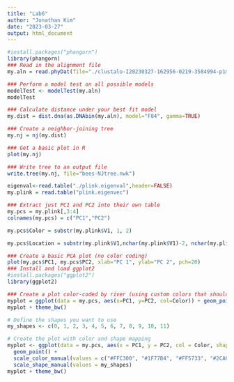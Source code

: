 ---
title: "Lab6"
author: "Jonathan Kim"
date: "2023-03-27"
output: html_document
---

```{r}
#install.packages("phangorn")
library(phangorn)
### Read in the alignment file
my.aln = read.phyDat(file="./clustalo-I20230327-162956-0219-3584994-p1m.clustal", format="clustal")

### Perform a model test on all possible models
modelTest <- modelTest(my.aln)
modelTest
```
```{r}
### Calculate distance under your best fit model
my.dist = dist.dna(as.DNAbin(my.aln), model="F84", gamma=TRUE)

### Create a neighbor-joining tree 
my.nj = nj(my.dist)

### Get a basic plot in R
plot(my.nj)

### Write tree to an output file
write.tree(my.nj, file="bees-NJtree.nwk")

```

```{r}
eigenval<-read.table("./plink.eigenval",header=FALSE)
my.plink = read.table("plink.eigenvec")

### Extract just PC1 and PC2 into their own table
my.pcs = my.plink[,3:4]
colnames(my.pcs) = c("PC1","PC2")

my.pcs$Color = substr(my.plink$V1, 1, 2)

my.pcs$Location = substr(my.plink$V1,nchar(my.plink$V1)-2, nchar(my.plink$V1)-1)

### Create a basic PCA plot (no color coding)
plot(my.pcs$PC1, my.pcs$PC2, xlab="PC 1", ylab="PC 2", pch=20)
### Install and load ggplot2
#install.packages("ggplot2")
library(ggplot2)

### Create a plot color-coded by river (using custom colors that should be color-blind safe)
myplot = ggplot(data = my.pcs, aes(x=PC1, y=PC2, col=Color)) + geom_point() + scale_color_manual(values=c("#56B4E9", "#D55E00", "#009E73", "#000000"))
myplot + theme_bw()

# Define the shapes you want to use
my_shapes <- c(0, 1, 2, 3, 4, 5, 6, 7, 8, 9, 10, 11)

# Create the plot with color and shape mapping
myplot <- ggplot(data = my.pcs, aes(x = PC1, y = PC2, col = Color, shape = Location)) + 
  geom_point() + 
  scale_color_manual(values = c("#FFC300", "#1F77B4", "#FF5733", "#2CA02C", "#9B59B6", "#E74C3C", "#3498DB", "#F1C40F", "#7F8C8D")) +
  scale_shape_manual(values = my_shapes)
myplot + theme_bw()
```

